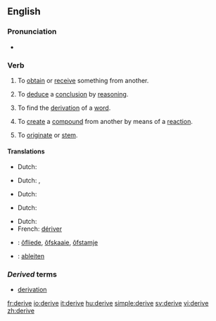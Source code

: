 ==English==

===Pronunciation===
*{{audio|en-us-derive.ogg|Audio (US)}}

===Verb===
{{en-verb|deriv|ing}}
{{rfex}}

# {{context|transitive}} To [[obtain]] or [[receive]] something from another.
# {{context|transitive|logic}} To [[deduce]] a [[conclusion]] by [[reasoning]].
# {{context|transitive|linguistics}} To find the [[derivation]] of a [[word]].
# {{context|transitive|chemistry}} To [[create]] a [[compound]] from another by means of a [[reaction]].
# {{context|intransitive}} To [[originate]] or [[stem]].

====Translations====
{{trans-top|obtain something from another}}
*Dutch: {{t|nl|afleiden}}
{{trans-mid}}
{{trans-bottom}}

{{trans-top|deduce a conclusion by reasoning}}
*Dutch: {{t|nl|afleiden}}, {{t|nl|deduceren}}
{{trans-mid}}
{{trans-bottom}}

{{trans-top|find the derivation of a word}}
*Dutch: {{t|nl|afleiden}}
{{trans-mid}}
{{trans-bottom}}

{{trans-top|create a compound from another by means of a reaction}}
*Dutch: {{t|nl|afleiden}}
{{trans-mid}}
{{trans-bottom}}

{{trans-top|originate}}
*Dutch: {{t|nl|ontstaan}}
*French: [[dériver]]
{{trans-mid}}
{{trans-bottom}}

{{checktrans}}
{{trans-top|Translations to be checked}}
*{{ttbc|Frisian}}: [[ôfliede]], [[ôfskaaie]], [[ôfstamje]]
*{{ttbc|German}}: [[ableiten]]
{{trans-bottom}}

===''Derived'' terms===
* [[derivation]]

[[fr:derive]]
[[io:derive]]
[[it:derive]]
[[hu:derive]]
[[simple:derive]]
[[sv:derive]]
[[vi:derive]]
[[zh:derive]]
